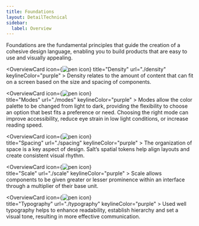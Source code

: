 ```yaml
---
title: Foundations
layout: DetailTechnical
sidebar:
  label: Overview
---
```


Foundations are the fundamental principles that guide the creation of a cohesive design language, enabling you to build products that are easy to use and visually appealing.

<OverviewCards>
 
   <OverviewCard
    icon={<Image src="/img/design.svg" alt="pen icon"  />}
    title="Density"
    url="./density"
    keylineColor="purple"
    >
Density relates to the amount of content that can fit on a screen based on the size and spacing of components.

  </OverviewCard>
  
  <OverviewCard
    icon={<Image src="/img/design.svg" alt="pen icon"  />}              
    title="Modes"
    url="./modes"
    keylineColor="purple"
    >
Modes allow the color palette to be changed from light to dark, providing the flexibility to choose an option that best fits a preference or need. Choosing the right mode can improve accessibility, reduce eye strain in low light conditions, or increase reading speed.

  </OverviewCard>
  
  <OverviewCard
    icon={<Image src="/img/design.svg" alt="pen icon"  />}              
    title="Spacing"
    url="./spacing"
    keylineColor="purple"
    >
The organization of space is a key aspect of design. Salt’s spatial tokens help align layouts and create consistent visual rhythm.

  </OverviewCard>
  
 </OverviewCards>
  
 <OverviewCards>
  
  <OverviewCard
    icon={<Image src="/img/design.svg" alt="pen icon"  />}            
    title="Scale"
    url="./scale"
    keylineColor="purple"
    >
Scale allows components to be given greater or lesser prominence within an interface through a multiplier of their base unit.

  </OverviewCard>
  
  <OverviewCard
    icon={<Image src="/img/design.svg" alt="pen icon"  />}            
    title="Typography"
    url="./typography"
    keylineColor="purple"
    >
Used well typography helps to enhance readability, establish hierarchy and set a visual tone, resulting in more effective communication.

  </OverviewCard>
 
</OverviewCards>
